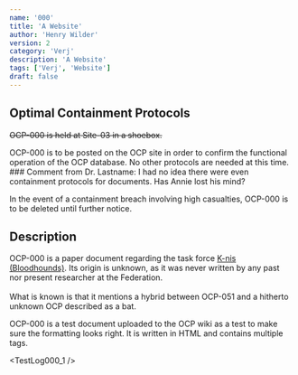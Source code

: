 ```yaml
---
name: '000'
title: 'A Website'
author: 'Henry Wilder'
version: 2
category: 'Verj'
description: 'A Website'
tags: ['Verj', 'Website']
draft: false
---
```


## Optimal Containment Protocols

~~OCP-000 is held at Site-03 in a shoebox.~~

<HasComment num="1">
    OCP-000 is to be posted on the OCP site in order to confirm the functional operation of the OCP database. No other protocols are needed at this time.
</HasComment>
<Comment num="1">
### Comment from Dr. <Redacted>Lastname</Redacted>:
I had no idea there were even containment protocols for documents. Has Annie lost his mind?
</Comment>

In the event of a containment breach involving <Blurred>high casualties</Blurred>, OCP-000 is to be <Redacted>deleted until further notice</Redacted>.

## Description

<Blurred>OCP-000 is a paper document regarding the task force [K-nis (Bloodhounds)](). Its origin is unknown, as it was never written by any past nor present researcher at the Federation.</Blurred>
\
\
<Blurred>What is known is that it mentions a hybrid between OCP-051 and a hitherto unknown OCP described as a bat.</Blurred>

OCP-000 is a test document uploaded to the OCP wiki as a test to make sure the formatting looks right.
It is written in <Redacted>HTML</Redacted> and contains multiple tags.

<TestLog000_1 />
